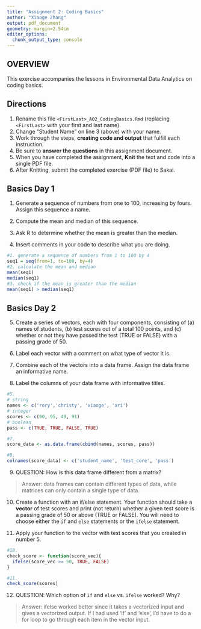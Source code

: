 ```yaml
---
title: "Assignment 2: Coding Basics"
author: "Xiaoge Zhang"
output: pdf_document
geometry: margin=2.54cm
editor_options: 
  chunk_output_type: console
---
```


## OVERVIEW

This exercise accompanies the lessons in Environmental Data Analytics on coding basics.

## Directions

1.  Rename this file `<FirstLast>_A02_CodingBasics.Rmd` (replacing `<FirstLast>` with your first and last name).
2.  Change "Student Name" on line 3 (above) with your name.
3.  Work through the steps, **creating code and output** that fulfill each instruction.
4.  Be sure to **answer the questions** in this assignment document.
5.  When you have completed the assignment, **Knit** the text and code into a single PDF file.
6.  After Knitting, submit the completed exercise (PDF file) to Sakai.

## Basics Day 1

1.  Generate a sequence of numbers from one to 100, increasing by fours. Assign this sequence a name.

2.  Compute the mean and median of this sequence.

3.  Ask R to determine whether the mean is greater than the median.

4.  Insert comments in your code to describe what you are doing.

```r
#1. generate a sequence of numbers from 1 to 100 by 4
seq1 = seq(from=1, to=100, by=4)
#2. calculate the mean and median
mean(seq1)
median(seq1)
#3. check if the mean is greater than the median
mean(seq1) > median(seq1)
```

## Basics Day 2

5.  Create a series of vectors, each with four components, consisting of (a) names of students, (b) test scores out of a total 100 points, and (c) whether or not they have passed the test (TRUE or FALSE) with a passing grade of 50.

6.  Label each vector with a comment on what type of vector it is.

7.  Combine each of the vectors into a data frame. Assign the data frame an informative name.

8.  Label the columns of your data frame with informative titles.

```r
#5. 
# string
names <- c('rory','christy', 'xiaoge', 'ari')
# integer
scores <- c(90, 95, 49, 91)
# boolean
pass <- c(TRUE, TRUE, FALSE, TRUE)

#7.
score_data <- as.data.frame(cbind(names, scores, pass))

#8. 
colnames(score_data) <- c('student_name', 'test_core', 'pass')
```

9.  QUESTION: How is this data frame different from a matrix?

> Answer: data frames can contain different types of data, while matrices can only contain a single type of data. 

10. Create a function with an if/else statement. Your function should take a **vector** of test scores and print (not return) whether a given test score is a passing grade of 50 or above (TRUE or FALSE). You will need to choose either the `if` and `else` statements or the `ifelse` statement. 

11. Apply your function to the vector with test scores that you created in number 5.

```r
#10. 
check_score <- function(score_vec){
  ifelse(score_vec >= 50, TRUE, FALSE)
}

#11. 
check_score(scores)
```

12. QUESTION: Which option of `if` and `else` vs. `ifelse` worked? Why?

> Answer: ifelse worked better since it takes a vectorized input and gives a vectorized output. If I had used 'if' and 'else', I'd have to do a for loop to go through each item in the vector input. 
